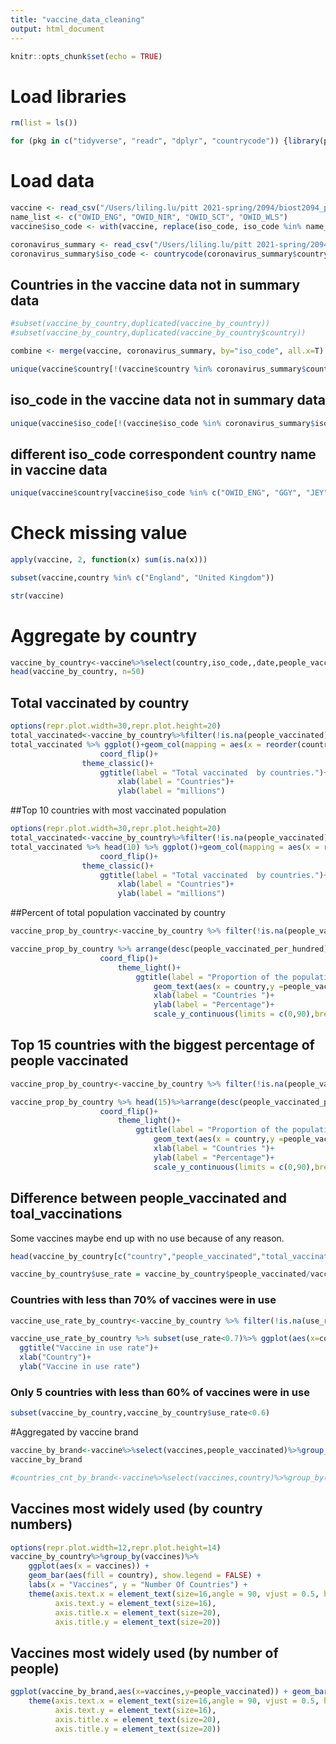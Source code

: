 ```yaml
---
title: "vaccine_data_cleaning"
output: html_document
---
```


```r
knitr::opts_chunk$set(echo = TRUE)
```

# Load libraries

```r
rm(list = ls())

for (pkg in c("tidyverse", "readr", "dplyr", "countrycode")) {library(pkg, character.only = TRUE)}
```
# Load data

```r
vaccine <- read_csv("/Users/liling.lu/pitt 2021-spring/2094/biost2094_project/data/vaccinations.csv")
name_list <- c("OWID_ENG", "OWID_NIR", "OWID_SCT", "OWID_WLS")
vaccine$iso_code <- with(vaccine, replace(iso_code, iso_code %in% name_list, "GBR"))
```

```r
coronavirus_summary <- read_csv("/Users/liling.lu/pitt 2021-spring/2094/biost2094_project/data/coronavirus_summary.csv")
coronavirus_summary$iso_code <- countrycode(coronavirus_summary$country, 'country.name','iso3c')
```
## Countries in the vaccine data not in summary data

```r
#subset(vaccine_by_country,duplicated(vaccine_by_country))
#subset(vaccine_by_country,duplicated(vaccine_by_country$country))
```

```r
combine <- merge(vaccine, coronavirus_summary, by="iso_code", all.x=T)
```


```r
unique(vaccine$country[!(vaccine$country %in% coronavirus_summary$country)])
```

## iso_code in the vaccine data not in summary data

```r
unique(vaccine$iso_code[!(vaccine$iso_code %in% coronavirus_summary$iso_code)])
```

## different iso_code correspondent country name in vaccine data

```r
unique(vaccine$country[vaccine$iso_code %in% c("OWID_ENG", "GGY", "JEY", "OWID_CYN", "OWID_NIR", "SHN", "OWID_SCT","OWID_WLS")])
```

# Check missing value

```r
apply(vaccine, 2, function(x) sum(is.na(x)))

```

```r
subset(vaccine,country %in% c("England", "United Kingdom"))
```


```r
str(vaccine)
```


# Aggregate by country

```r
vaccine_by_country<-vaccine%>%select(country,iso_code,,date,people_vaccinated,total_vaccinations,total_vaccinations_per_hundred,people_vaccinated_per_hundred,vaccines)%>%group_by(country)%>%filter(!is.na(total_vaccinations))%>%filter(total_vaccinations==max(total_vaccinations)) %>% slice(which.max(as.Date(date)))
head(vaccine_by_country, n=50)
```
## Total vaccinated by country

```r
options(repr.plot.width=30,repr.plot.height=20)
total_vaccinated<-vaccine_by_country%>%filter(!is.na(people_vaccinated)) %>% select(country,people_vaccinated)%>% arrange(desc(people_vaccinated))
total_vaccinated %>% ggplot()+geom_col(mapping = aes(x = reorder(country,people_vaccinated),y =people_vaccinated/10000000, fill=country), show.legend = FALSE)+
                    coord_flip()+
                theme_classic()+
                    ggtitle(label = "Total vaccinated  by countries.")+
                        xlab(label = "Countries")+
                        ylab(label = "millions")
```
##Top 10 countries with most vaccinated population

```r
options(repr.plot.width=30,repr.plot.height=20)
total_vaccinated<-vaccine_by_country%>%filter(!is.na(people_vaccinated)) %>% select(country,people_vaccinated)%>% arrange(desc(people_vaccinated))
total_vaccinated %>% head(10) %>% ggplot()+geom_col(mapping = aes(x = reorder(country,people_vaccinated),y =people_vaccinated/10000000, fill=country), show.legend = FALSE)+
                    coord_flip()+
                theme_classic()+
                    ggtitle(label = "Total vaccinated  by countries.")+
                        xlab(label = "Countries")+
                        ylab(label = "millions")
```
##Percent of total population vaccinated by country


```r
vaccine_prop_by_country<-vaccine_by_country %>% filter(!is.na(people_vaccinated_per_hundred)) %>% select(country,people_vaccinated_per_hundred) %>% arrange(desc(people_vaccinated_per_hundred))

vaccine_prop_by_country %>% arrange(desc(people_vaccinated_per_hundred)) %>%  ggplot()+geom_col(mapping = aes(x= reorder(country,people_vaccinated_per_hundred),y = people_vaccinated_per_hundred),fill="green")+
                    coord_flip()+
                        theme_light()+
                            ggtitle(label = "Proportion of the population vaccinated.")+
                                geom_text(aes(x = country,y =people_vaccinated_per_hundred,label=people_vaccinated_per_hundred ),hjust=-0.5)+
                                xlab(label = "Countries ")+
                                ylab(label = "Percentage")+
                                scale_y_continuous(limits = c(0,90),breaks = c(0,20,40))
```
## Top 15 countries with the biggest percentage of people vaccinated

```r
vaccine_prop_by_country<-vaccine_by_country %>% filter(!is.na(people_vaccinated_per_hundred)) %>% select(country,people_vaccinated_per_hundred) %>% arrange(desc(people_vaccinated_per_hundred))

vaccine_prop_by_country %>% head(15)%>%arrange(desc(people_vaccinated_per_hundred)) %>%  ggplot()+geom_col(mapping = aes(x= reorder(country,people_vaccinated_per_hundred),y = people_vaccinated_per_hundred),fill="green")+
                    coord_flip()+
                        theme_light()+
                            ggtitle(label = "Proportion of the population vaccinated.")+
                                geom_text(aes(x = country,y =people_vaccinated_per_hundred,label=people_vaccinated_per_hundred ),hjust=-0.5)+
                                xlab(label = "Countries ")+
                                ylab(label = "Percentage")+
                                scale_y_continuous(limits = c(0,90),breaks = c(0,20,40))
```
## Difference between people_vaccinated and toal_vaccinations

Some vaccines maybe end up with no use because of any reason.

```r
head(vaccine_by_country[c("country","people_vaccinated","total_vaccinations")],20)
```

```r
vaccine_by_country$use_rate = vaccine_by_country$people_vaccinated/vaccine_by_country$total_vaccinations
```

### Countries with less than 70% of vaccines were in use

```r
vaccine_use_rate_by_country<-vaccine_by_country %>% filter(!is.na(use_rate)) %>% select(country,use_rate) %>% arrange(desc(use_rate))

vaccine_use_rate_by_country %>% subset(use_rate<0.7)%>% ggplot(aes(x=country,y=use_rate))+geom_bar(stat="identity", position=position_dodge(),fill= "#00AFBB")+theme_bw()+theme(axis.text.x = element_text(angle = 90, vjust = 0.5, hjust=1))+
  ggtitle("Vaccine in use rate")+
  xlab("Country")+ 
  ylab("Vaccine in use rate")
```
### Only 5 countries with less than 60% of vaccines were in use

```r
subset(vaccine_by_country,vaccine_by_country$use_rate<0.6)
```

#Aggregated by vaccine brand


```r
vaccine_by_brand<-vaccine%>%select(vaccines,people_vaccinated)%>%group_by(vaccines)%>%filter(!is.na(people_vaccinated))%>%filter(people_vaccinated==max(people_vaccinated)) 
vaccine_by_brand
```
```r
#countries_cnt_by_brand<-vaccine%>%select(vaccines,country)%>%group_by(vaccines)%>%tally()
```

## Vaccines most widely used (by country numbers)

```r
options(repr.plot.width=12,repr.plot.height=14)
vaccine_by_country%>%group_by(vaccines)%>%
    ggplot(aes(x = vaccines)) +
    geom_bar(aes(fill = country), show.legend = FALSE) +
    labs(x = "Vaccines", y = "Number Of Countries") +
    theme(axis.text.x = element_text(size=16,angle = 90, vjust = 0.5, hjust=1),
          axis.text.y = element_text(size=16),
          axis.title.x = element_text(size=20),
          axis.title.y = element_text(size=20))
```

## Vaccines most widely used (by number of people)

```r
ggplot(vaccine_by_brand,aes(x=vaccines,y=people_vaccinated)) + geom_bar(stat='identity',fill="blue", width=.5)+labs(x = "Vaccines", y = "Total number of people vaccinated") + theme_classic()+
    theme(axis.text.x = element_text(size=16,angle = 90, vjust = 0.5, hjust=1),
          axis.text.y = element_text(size=16),
          axis.title.x = element_text(size=20),
          axis.title.y = element_text(size=20))
```



